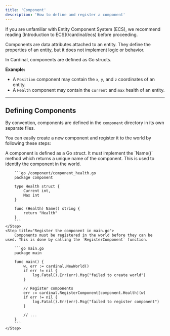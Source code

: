 ```yaml
---
title: 'Component'
description: 'How to define and register a component'
---
```


<Warning>
    If you are unfamiliar with Entity Component System (ECS), we recommend reading [Introduction to ECS](/cardinal/ecs) before proceeding.
</Warning>

Components are data attributes attached to an entity. They define the properties of an entity, but it does not implement logic or behavior. 

In Cardinal, components are defined as Go structs.

**Example:**
- A `Position` component may contain the `x`, `y`, and `z` coordinates of an entity.
- A `Health` component may contain the `current` and `max` health of an entity.

---

## Defining Components

By convention, components are defined in the `component` directory in its own separate files. 

You can easily create a new component and register it to the world by following these steps:

<Steps>
    <Step title="Define the component struct">
        A component is defined as a Go struct. It must implement the `Name()` method which returns a unique name of the component. This is used to identify the component in the world.
        
        ```go /component/component_health.go
        package component
        
        type Health struct {
            Current int,
            Max int
        }

        func (Health) Name() string {
            return "Health"
        }
        ```
    </Step>
    <Step title="Register the component in main.go">
        Components must be registered in the world before they can be used. This is done by calling the `RegisterComponent` function.
        
        ```go main.go
        package main
        
        func main() {
            w, err := cardinal.NewWorld()
            if err != nil {
                log.Fatal().Err(err).Msg("failed to create world")
            }
        
            // Register components
            err := cardinal.RegisterComponent[component.Health](w)
            if err != nil {
                log.Fatal().Err(err).Msg("failed to register component")
            }
        
            // ...
        }
        ```
    </Step>
</Steps>
